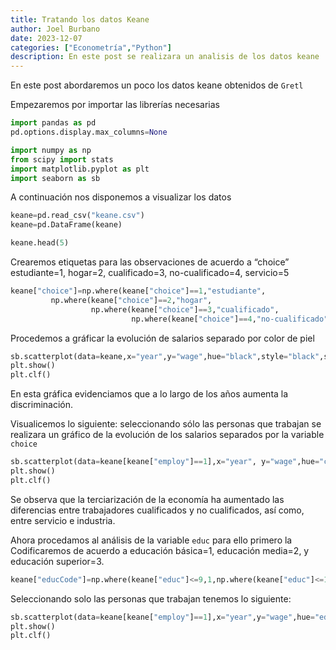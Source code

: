 ```yaml
---
title: Tratando los datos Keane
author: Joel Burbano
date: 2023-12-07
categories: ["Econometría","Python"]
description: En este post se realizara un analisis de los datos keane
---
```


<!--- 1. Definición del problema --->

En este post abordaremos un poco los datos keane obtenidos de `Gretl`

Empezaremos por importar las librerías necesarias

```python

import pandas as pd
pd.options.display.max_columns=None

import numpy as np
from scipy import stats
import matplotlib.pyplot as plt 
import seaborn as sb
```

<!-- 2 Recopilación de datos -->

A continuación nos disponemos a visualizar los datos

```python
keane=pd.read_csv("keane.csv")
keane=pd.DataFrame(keane)
```

```python
keane.head(5)
```

<!-- 3 Limpieza y preparación de datos -->

Crearemos etiquetas para las observaciones de acuerdo a "choice" estudiante=1, hogar=2, cualificado=3, no-cualificado=4, servicio=5

```python
keane["choice"]=np.where(keane["choice"]==1,"estudiante",
         np.where(keane["choice"]==2,"hogar",
                  np.where(keane["choice"]==3,"cualificado",
                           np.where(keane["choice"]==4,"no-cualificado","servicio"))))
```

<!-- Análisis de datos-->

Procedemos a gráficar la evolución de salarios separado por color de piel

```python
sb.scatterplot(data=keane,x="year",y="wage",hue="black",style="black",style_order=[1,0])
plt.show()
plt.clf()
```

En esta gráfica evidenciamos que a lo largo de los años aumenta la discriminación.

Visualicemos lo siguiente: seleccionando sólo las personas que trabajan se realizara un gráfico de la evolución de los salarios separados por la variable `choice`

```python
sb.scatterplot(data=keane[keane["employ"]==1],x="year", y="wage",hue="choice")
plt.show()
plt.clf()
```

Se observa que la terciarización de la economía ha aumentado las diferencias entre trabajadores cualificados y no cualificados, así como, entre servicio e industria.

Ahora procedamos al análisis de la variable `educ` para ello primero la Codificaremos de acuerdo a educación básica=1, educación media=2, y educación superior=3.

```python
keane["educCode"]=np.where(keane["educ"]<=9,1,np.where(keane["educ"]<=12,2,3))
```

Seleccionando solo las personas que trabajan tenemos lo siguiente:

```python
sb.scatterplot(data=keane[keane["employ"]==1],x="year",y="wage",hue="educCode")
plt.show()
plt.clf()
```
